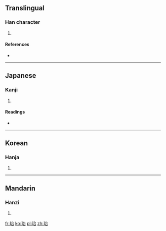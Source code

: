 ==Translingual==

===Han character===
{{Han char|rn=96|rad=玉|as=05|sn=9|four=1316<sub>0</sub>|canj=一土戈口 (MGIR)}}

# {{defn|Han|sort=玉05}}

====References====
* {{Han ref|kx=0729.180|dkj=20912|dj=1141.090|hdz=21109.060|uh=73C6|ud=29638|bh=CFD4|bd=53204}}

----

==Japanese==

===Kanji===
{{ja-kanji|grade=|rs=玉05}}

# {{defn|Japanese|sort=玉05}}

====Readings====
* {{ja-readings|on=[[い]] (i), [[たい]] (tai)|kun=}}

----

==Korean==

===Hanja===
{{ko-hanja|hangeul=이|eumhun=|rv=i|mr=i|y=i}}

# {{defn|Korean|sort=玉05}}

----

==Mandarin==

===Hanzi===
{{cmn-hanzi|pin=[[yí]] ([[yi2]])|wg=i<sup>2</sup>}}

# {{defn|Mandarin|sort=玉05}}

[[fr:珆]]
[[ko:珆]]
[[pl:珆]]
[[zh:珆]]